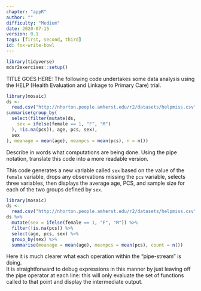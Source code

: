 ```yaml
---
chapter: "appR"
author: ""
difficulty: "Medium"
date: 2020-07-15 
version: 0.1
tags: [first, second, third]
id: fox-write-bowl
---
```


```r
library(tidyverse)
mdsr2exercises::setup()
```

TITLE GOES HERE: The following code undertakes some data analysis using the HELP (Health Evaluation and Linkage to Primary Care) trial.  

```r
library(mosaic)
ds <-
  read.csv("http://nhorton.people.amherst.edu/r2/datasets/helpmiss.csv")
summarise(group_by(
  select(filter(mutate(ds,
    sex = ifelse(female == 1, "F", "M")
  ), !is.na(pcs)), age, pcs, sex),
  sex
), meanage = mean(age), meanpcs = mean(pcs), n = n())
```

Describe in words what computations are being done.
Using the pipe notation, translate this code into a more readable version.

<!--begin-answer-->
This code generates a new variable called `sex` based on the value of the `female` variable, drops any observations missing the `pcs` variable, selects three variables, then displays the average age, PCS, and sample size for each of the two groups defined by `sex`.

```r
library(mosaic)
ds <-
  read.csv("http://nhorton.people.amherst.edu/r2/datasets/helpmiss.csv")
ds %>%
  mutate(sex = ifelse(female == 1, "F", "M")) %>%
  filter(!is.na(pcs)) %>%
  select(age, pcs, sex) %>%
  group_by(sex) %>%
  summarise(meanage = mean(age), meanpcs = mean(pcs), count = n())
```

Here it is much clearer what each operation within the "pipe-stream" is doing.  
It is straightforward to debug expressions in this manner by just leaving off the pipe operator at each line: this will only evaluate the set of functions called
to that point and display the intermediate output.

<!--end-answer-->


